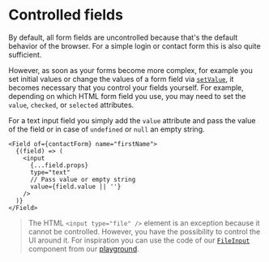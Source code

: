 
<Title>Controlled fields | Modular Forms</Title>
<Meta
  name="description"
  content="As your forms become more complex, it becomes necessary to control your fields yourself by adding the value, checked or selected attributes."
/>

# Controlled fields

By default, all form fields are uncontrolled because that's the default behavior of the browser. For a simple login or contact form this is also quite sufficient.

However, as soon as your forms become more complex, for example you set initial values or change the values of a form field via <A href="/api/setValue">`setValue`</A>, it becomes necessary that you control your fields yourself. For example, depending on which HTML form field you use, you may need to set the `value`, `checked`, or `selected` attributes.

For a text input field you simply add the `value` attribute and pass the value of the field or in case of `undefined` or `null` an empty string.

```tsx
<Field of={contactForm} name="firstName">
  {(field) => (
    <input
      {...field.props}
      type="text"
      // Pass value or empty string
      value={field.value || ''}
    />
  )}
</Field>
```

> The HTML `<input type="file" />` element is an exception because it cannot be controlled. However, you have the possibility to control the UI around it. For inspiration you can use the code of our <a href="https://github.com/fabian-hiller/modular-forms/blob/main/packages/website/src/components/FileInput.tsx" target="_blank" rel="noreferrer">`FileInput`</a> component from our <A href="/playground/special">playground</A>.
